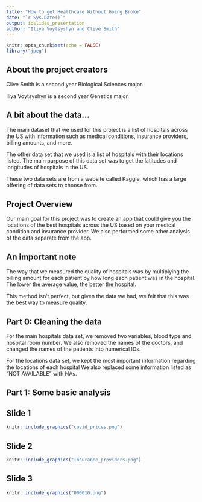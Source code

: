 ```yaml
---
title: "How to get Healthcare Without Going Broke"
date: "`r Sys.Date()`"
output: ioslides_presentation
author: "Iliya Voytsyshyn and Clive Smith"
---
```


```r
knitr::opts_chunk$set(echo = FALSE)
library("jpeg")
```

## About the project creators  
Clive Smith is a second year Biological Sciences major.

Iliya Voytsyshyn is a second year Genetics major.


## A bit about the data...
The main dataset that we used for this project is a list of hospitals across the US with information such as medical conditions, insurance providers, billing amounts, and more. 

The other data set that we used is a list of hospitals with their locations listed. The main purpose of this data set was to get the latitudes and longitudes of hospitals in the US.

These two data sets are from a website called Kaggle, which has a large offering of data sets to choose from.  

## Project Overview  
Our main goal for this project was to create an app that could give you the locations of the best hospitals across the US based on your medical condition and insurance provider. We also performed some other analysis of the data separate from the app.  


## An important note

The way that we measured the quality of hospitals was by multiplying the billing amount for each patient by how long each patient was in the hospital. The lower the average value, the better the hospital. 

This method isn't perfect, but given the data we had, we felt that this was the best way to measure quality.  

## Part 0: Cleaning the data

For the main hospitals data set, we removed two variables, blood type and hospital room number. We also removed the names of the doctors, and changed the names of the patients into numerical IDs.

For the locations data set, we kept the most important information regarding the locations of each hospital We also replaced some information listed as "NOT AVAILABLE" with NAs.  

## Part 1: Some basic analysis  


## Slide 1

```r
knitr::include_graphics("covid_prices.png")
```
## Slide 2


```r
knitr::include_graphics("insurance_providers.png")
```
  
## Slide 3
```r
knitr::include_graphics("000010.png")
```


